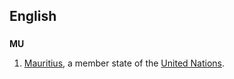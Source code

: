 ==English==
==={{abbreviation}}===
'''MU'''
#[[Mauritius]], a member state of the [[United Nations]].